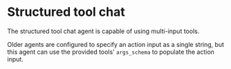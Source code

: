 # Structured tool chat

The structured tool chat agent is capable of using multi-input tools.

Older agents are configured to specify an action input as a single string, but this agent can use the provided tools' `args_schema` to populate the action input.


<Example />
